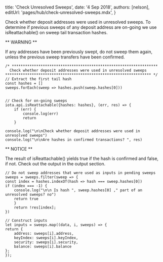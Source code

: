 

title: 'Check Unresolved Sweeps',
date: '4 Sep 2018',
authors: [nelson],
editUrl: 'pages/hub/check-unresolved-sweeps.mdx',
}



Check whether deposit addresses were used in unresolved sweeps.  To determine if previous sweeps of any deposit address are on-going we use isReattachable() on sweep tail transaction hashes. 

** WARNING **
 
If any addresses have been previously swept, do not sweep them again, unless the previous sweep transfers have been confirmed.
 
 
	/* ******************************************************************
	  Check whether deposit addresses were used in unresolved sweeps
	****************************************************************** */
	// Extract the first tail hash
	const hashes = []
	sweeps.forEach(sweep => hashes.push(sweep.hashes[0]))
 
 
	// Check for on-going sweeps
	iota.api.isReattachable({hashes: hashes}, (err, res) => {
    	if (err) {
            console.log(err)
        	return
    	}
 
	console.log("\n\nCheck whether deposit addresses were used in unresolved sweeps")
	console.log("\n\nAre hashes in confirmed transactions? ", res)   	
 
** NOTICE **

The result of isReattachable() yields true if the hash is confirmed and false, if not.  Check out the output in the output section.
 
	
	// Do not sweep addresses that were used as inputs in pending sweeps
	sweeps = sweeps.filter(sweep => {
	const index = hashes.indexOf(hash => hash === sweep.hashes[0])
	if (index === -1) {
		console.log("\n\n Is hash ", sweep.hashes[0] ," part of an unresolved sweeps? no")
		return true
    	}
    	return !res[index];
	})

	// Construct inputs
	let inputs = sweeps.map((data, i, sweeps) => {
	return {
	  	address: sweeps[i].address,
	  	keyIndex: sweeps[i].keyIndex,
	  	security: sweeps[i].security,
	  	balance: sweeps[i].balance
	};
	});
 
